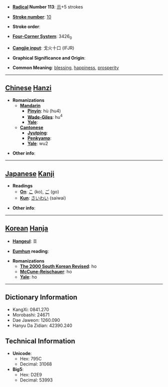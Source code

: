 * '''[[Wiktionary:Chinese radical index| Radical]] Number 113''': [[Wiktionary:Chinese radical index 示|示]]+5 strokes

* '''[[Wiktionary:Chinese total strokes index|Stroke number]]''': [[Wiktionary:Chinese total strokes index 10|10]]

* '''Stroke order''': 

* '''[[Wiktionary:Chinese four corner index|Four-Corner System]]''': 3426<sub>0</sub>

* '''[[Wiktionary:Chinese Cangjie index|Cangjie input]]''': 戈火十口 (IFJR)

* '''Graphical Significance and Origin''': 

* '''Common Meaning''': [[blessing]], [[happiness]], [[prosperity]]

----

== [[Chinese]] [[Hanzi]] ==

* '''Romanizations'''
** '''[[Mandarin]]'''
*** '''[[Pinyin]]''': hù (hu4)
*** '''[[Wade-Giles]]''': hu<sup>4</sup>
*** '''[[Yale]]''': 
** '''[[Cantonese]]'''
*** '''[[Jyutping]]''':
*** '''[[Penkyamp]]''': 
*** '''[[Yale]]''': wu2

* '''Other info''': 

----

== [[Japanese]] [[Kanji]] ==

* '''Readings'''
** '''[[On]]''': [[こ]] (ko), [[ご]] (go)
** '''[[Kun]]''': [[さいわい]] (saiwai)

* '''Other info''':  

----

== [[Korean]] [[Hanja]] ==

* '''[[Hangeul]]''': 호

* '''[[Eumhun]] reading''': 

* '''Romanizations'''
** '''[[The 2000 South Korean Revised Romanization|The 2000 South Korean Revised]]''': ho
** '''[[McCune-Reischauer]]''': ho
** '''[[Yale]]''': ho

----

== Dictionary Information ==

* KangXi: 0841.270
* Morobashi: 24671
* Dae Jaweon: 1260.090
* Hanyu Da Zidian: 42390.240

== Technical Information ==

* '''Unicode''':
** Hex: 795C
** Decimal: 31068
* '''Big5''':
** Hex: D2E9
** Decimal: 53993